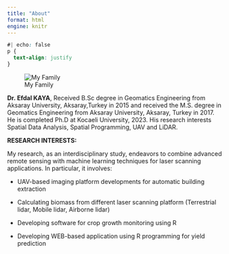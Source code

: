 ---
title: "About"
format: html
engine: knitr
---

```{css}
#| echo: false
p {
  text-align: justify
}
```

::: {.grid}

::: {.g-col-4}

![My Family](ek.jpg)
:::

::: {.g-col-8}

**Dr. Efdal KAYA**, Received B.Sc degree in Geomatics Engineering from Aksaray University, Aksaray,Turkey in 2015 and received the M.S. degree in Geomatics Engineering from Aksaray University, Aksaray, Turkey in 2017. He is completed Ph.D at Kocaeli University, 2023. His research interests Spatial Data Analysis, Spatial Programming, UAV and LiDAR.


**RESEARCH INTERESTS:**

My research, as an interdisciplinary study, endeavors to combine advanced remote sensing with machine learning techniques for laser scanning applications. In particular, it involves:
 
-	UAV-based imaging platform developments for automatic building extraction

-	Calculating biomass from different laser scanning platform (Terrestrial lidar, Mobile lidar, Airborne lidar)

-	Developing software for crop growth monitoring using R

-	Developing WEB-based application using R programming for yield prediction 


:::

:::